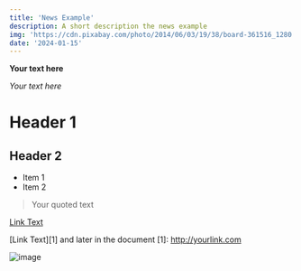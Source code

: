 ---
title: 'News Example'
description: A short description the news example
img: 'https://cdn.pixabay.com/photo/2014/06/03/19/38/board-361516_1280.jpg'
date: '2024-01-15'
---

**Your text here**

*Your text here*

# Header 1
## Header 2

- Item 1
- Item 2

> Your quoted text

[Link Text](http://yourlink.com)

[Link Text][1] and later in the document [1]: http://yourlink.com

![image](https://cdn.pixabay.com/photo/2014/06/03/19/38/board-361516_1280.jpg)